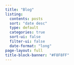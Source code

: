 ```yaml
---
title: "Blog"
listing:
  contents: posts
  sort: "date desc"
  type: default
  categories: true
  sort-ui: false
  filter-ui: false
  date-format: "long"
page-layout: full
title-block-banner: "#F8F8FF"
---
```



